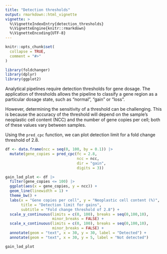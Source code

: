 ```yaml
---
title: "Detection thresholds"
output: rmarkdown::html_vignette
vignette: >
  %\VignetteIndexEntry{detection_thresholds}
  %\VignetteEngine{knitr::rmarkdown}
  %\VignetteEncoding{UTF-8}
---
```


```r
knitr::opts_chunk$set(
  collapse = TRUE,
  comment = "#>"
)
```

```r
library(foldchanger)
library(dplyr)
library(ggplot2)
```

Analytical pipelines require detection thresholds for gene dosage. The application
of thresholds allows the pipeline to classify a gene region as a particular
dosage state, such as "normal", "gain" or "loss".

However, determining the sensitivity of a threshold can be challenging. This is
because the accuracy of the threshold will depend on the sample's neoplastic cell 
content (NCC) and the number of gene copies per cell; both of these values vary
between samples.

Using the `pred_cpc` function, we can plot detection limit for a fold change 
threshold of 2.8.

```r

df <- data.frame(ncc = seq(0, 100, by = 0.1)) |> 
  mutate(gene_copies = pred_cpc(fc = 2.8, 
                                ncc = ncc, 
                                dir = "gain",
                                digits = 3))

gain_lod_plot <- df |> 
  filter(gene_copies <= 100) |> 
  ggplot(aes(x = gene_copies, y = ncc)) +
  geom_line(linewidth = 1) +
  theme_bw() +
  labs(x = "Gene copies per cell", y = "Neoplastic cell content (%)",
       title = "Detection limit for gains",
       subtitle = "Fold change threshold of 2.8") +
  scale_y_continuous(limits = c(0, 100), breaks = seq(0,100,10),
                     minor_breaks = FALSE) +
  scale_x_continuous(limits = c(0, 100), breaks = seq(0,100,10),
                     minor_breaks = FALSE) +
  annotate(geom = "text", x = 30, y = 30, label = "Detected") +
  annotate(geom = "text", x = 30, y = 5, label = "Not detected") 

gain_lod_plot

```



